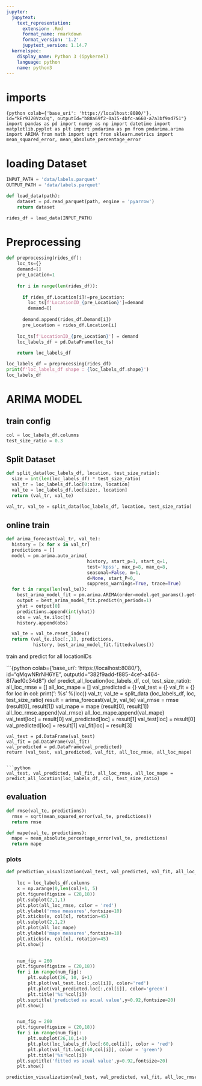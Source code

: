 ```yaml
---
jupyter:
  jupytext:
    text_representation:
      extension: .Rmd
      format_name: rmarkdown
      format_version: '1.2'
      jupytext_version: 1.14.7
  kernelspec:
    display_name: Python 3 (ipykernel)
    language: python
    name: python3
---
```


<!-- #region id="KzcJPH0e1BE6" -->
# imports
<!-- #endregion -->

```{python colab={'base_uri': 'https://localhost:8080/'}, id="kEr9J20VzxOq", outputId="b88a69f2-0a15-4bfc-a660-a7a3bf9ad751"}
import pandas as pd
import numpy as np
import datetime
import matplotlib.pyplot as plt
import pmdarima as pm
from pmdarima.arima import ARIMA
from math import sqrt
from sklearn.metrics import mean_squared_error, mean_absolute_percentage_error
```

<!-- #region id="uEOhGFuj2J3p" -->
# loading Dataset
<!-- #endregion -->

```python
INPUT_PATH = 'data/labels.parquet'
OUTPUT_PATH = 'data/labels.parquet'
```

```python
def load_data(path):
    dataset = pd.read_parquet(path, engine = 'pyarrow') 
    return dataset
```

```python
rides_df = load_data(INPUT_PATH)
```

# Preprocessing 

```python
def preprocessing(rides_df):
    loc_ts={}
    demand=[]
    pre_Location=1
    
    for i in range(len(rides_df)):
        
      if rides_df.Location[i]!=pre_Location:
        loc_ts[f'LocationID_{pre_Location}']=demand
        demand=[]
          
      demand.append(rides_df.Demand[i])
      pre_Location = rides_df.Location[i]
        
    loc_ts[f'LocationID_{pre_Location}'] = demand
    loc_labels_df = pd.DataFrame(loc_ts)
    
    return loc_labels_df
```

```python
loc_labels_df = preprocessing(rides_df)
print(f'loc_labels_df shape : {loc_labels_df.shape}')
loc_labels_df
```

<!-- #region id="7fgxL33c7yRz" -->
# ARIMA MODEL
<!-- #endregion -->

<!-- #region id="Ty2gmgJ3Yuig" -->
## train config 
<!-- #endregion -->

```python
col = loc_labels_df.columns
test_size_ratio = 0.3
```

## Split Dataset

```python
def split_data(loc_labels_df, location, test_size_ratio):
  size = int(len(loc_labels_df) * test_size_ratio)
  val_tr = loc_labels_df.loc[0:size, location]
  val_te = loc_labels_df.loc[size:, location]
  return (val_tr, val_te)
```

```python
val_tr, val_te = split_data(loc_labels_df, location, test_size_ratio)
```

<!-- #region id="0RW4Og3V5gsy" -->
## online train
<!-- #endregion -->

```python
def arima_forecast(val_tr, val_te):
  history = [x for x in val_tr]
  predictions = []
  model = pm.arima.auto_arima(
                              history, start_p=1, start_q=1,
                              test='kpss', max_p=8, max_q=8,
                              seasonal=False, m=1,
                              d=None, start_P=0,
                              suppress_warnings=True, trace=True)
  for t in range(len(val_te)):
    best_arima_model_fit = pm.arima.ARIMA(order=model.get_params().get("order")).fit(history)
    output = best_arima_model_fit.predict(n_periods=1)
    yhat = output[0]
    predictions.append(int(yhat))
    obs = val_te.iloc[t]
    history.append(obs)

  val_te = val_te.reset_index()
  return (val_te.iloc[:,1], predictions,
          history, best_arima_model_fit.fittedvalues())

```

<!-- #region id="SllaVhLm3UCg" -->
train and predict for all locationIDs

<!-- #endregion -->

```{python colab={'base_uri': 'https://localhost:8080/'}, id="qMqwNRrNH6YE", outputId="382f9add-f885-4cef-a464-8f7aef0c34d8"}
def predict_all_location(loc_labels_df, col, test_size_ratio):
    all_loc_rmse = []
    all_loc_mape = []
    val_predicted = {}
    val_test = {}
    val_fit = {}
    for loc in col:
        print('\n\nlocation: %s' %(loc))
        val_tr, val_te = split_data (loc_labels_df, loc, test_size_ratio)
        result = arima_forecast(val_tr, val_te)
        val_rmse = rmse (result[0], result[1])
        val_mape = mape (result[0], result[1])
        all_loc_rmse.append(val_rmse)
        all_loc_mape.append(val_mape)
        val_test[loc] = result[0]
        val_predicted[loc] = result[1]
        val_test[loc] = result[0]
        val_predicted[loc] = result[1]
        val_fit[loc] = result[3]
    
    val_test = pd.DataFrame(val_test)
    val_fit = pd.DataFrame(val_fit)
    val_predicted = pd.DataFrame(val_predicted)
    return (val_test, val_predicted, val_fit, all_loc_rmse, all_loc_mape)
```

```python
val_test, val_predicted, val_fit, all_loc_rmse, all_loc_mape = predict_all_location(loc_labels_df, col, test_size_ratio)
```

<!-- #region id="t9TmKfCS3Fpx" -->
## evaluation
<!-- #endregion -->

```python
def rmse(val_te, predictions):
  rmse = sqrt(mean_squared_error(val_te, predictions))
  return rmse
```

```python
def mape(val_te, predictions):
  mape = mean_absolute_percentage_error(val_te, predictions)
  return mape
```

<!-- #region id="uOVSHf307_OO" -->
### plots
<!-- #endregion -->

```python
def prediction_visualization(val_test, val_predicted, val_fit, all_loc_rmse, all_loc_mape, loc_labels_df):
    
    loc = loc_labels_df.columns
    x = np.arange(0,len(col)+1, 5)
    plt.figure(figsize = (28,18))
    plt.subplot(2,1,1)
    plt.plot(all_loc_rmse, color = 'red')
    plt.ylabel('rmse measures',fontsize=10)
    plt.xticks(x, col[x], rotation=45)
    plt.subplot(2,1,2)
    plt.plot(all_loc_mape)
    plt.ylabel('mape measures',fontsize=10)
    plt.xticks(x, col[x], rotation=45)
    plt.show()
    

    num_fig = 260
    plt.figure(figsize = (20,18))
    for i in range(num_fig):
        plt.subplot(26, 10, i+1)
        plt.plot(val_test.loc[:,col[i]], color='red')
        plt.plot(val_predicted.loc[:,col[i]], color='green')
        plt.title('%s'%col[i])
    plt.suptitle('predicted vs acual value',y=0.92,fontsize=20)
    plt.show()


    num_fig = 260
    plt.figure(figsize = (20,18))
    for i in range(num_fig):
        plt.subplot(26,10,i+1)
        plt.plot(loc_labels_df.loc[:60,col[i]], color = 'red')
        plt.plot(val_fit.loc[:60,col[i]], color = 'green')
        plt.title('%s'%col[i])
    plt.suptitle('fitted vs acual value',y=0.92,fontsize=20)
    plt.show()
```

```python
prediction_visualization(val_test, val_predicted, val_fit, all_loc_rmse, all_loc_mape, loc_labels_df)
```
